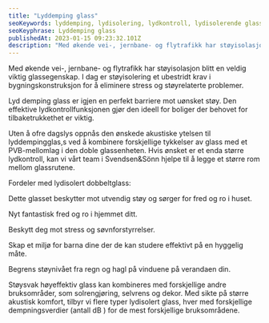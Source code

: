 ```yaml
---
title: "Lyddemping glass"
seoKeywords: lyddemping, lydisolering, lydkontroll, lydisolerende glass
seoKeyphrase: Lyddemping glass
publishedAt: 2023-01-15 09:23:32.101Z
description: "Med økende vei-, jernbane- og flytrafikk har støyisolasjon blitt en veldig viktig glassegenskap. I dag er støyisolering et ubestridt krav i ..."
---
```


Med økende vei-, jernbane- og flytrafikk har støyisolasjon blitt en veldig viktig glassegenskap. I dag er støyisolering et ubestridt krav i bygningskonstruksjon for å eliminere stress og støyrelaterte problemer.

Lyd demping glass er igjen en perfekt barriere mot uønsket støy. Den effektive lydkontrollfunksjonen gjør den ideell for boliger der behovet for tilbaketrukkethet er viktig.

Uten å ofre dagslys oppnås den ønskede akustiske ytelsen til lyddempingglas,s ved å kombinere forskjellige tykkelser av glass med et PVB-mellomlag i den doble glassenheten. Hvis ønsket er et enda større lydkontroll, kan vi vårt team i Svendsen&Sönn hjelpe til å legge et større rom mellom glassrutene.

Fordeler med lydisolert dobbeltglass:

Dette glasset beskytter mot utvendig støy og sørger for fred og ro i huset.

Nyt fantastisk fred og ro i hjemmet ditt.

Beskytt deg mot stress og søvnforstyrrelser.

Skap et miljø for barna dine der de kan studere effektivt på en hyggelig måte.

Begrens støynivået fra regn og hagl på vinduene på verandaen din.

Støysvak høyeffektiv glass kan kombineres med forskjellige andre bruksområder, som solrengjøring, selvrens og dekor. Med sikte på større akustisk komfort, tilbyr vi flere typer lydisolert glass, hver med forskjellige dempningsverdier (antall dB ) for de mest forskjellige bruksområdene.
